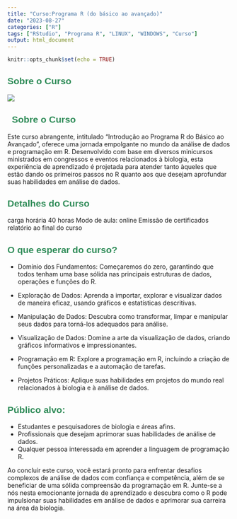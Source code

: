```yaml
---
title: "Curso:Programa R (do básico ao avançado)"
date: "2023-08-27"
categories: ["R"]
tags: ["RStudio", "Programa R", "LINUX", "WINDOWS", "Curso"]
output: html_document
---
```


```r
knitr::opts_chunk$set(echo = TRUE)
```

<h2 style="font-family: Arial, sans-serif; color: #2E8B57;">Sobre o Curso</h2>

![](/blog/Github_files/man-1205084_1280.jpg)


<div style="text-align: left;">
  <h2 style="font-family: Arial, sans-serif; color: #2E8B57; background: url(/blog/Github_files/man-1205084_1280.jpg) no-repeat left; padding-left: 10px;">Sobre o Curso</h2>
</div>


Este curso abrangente, intitulado "Introdução ao Programa R do Básico ao Avançado", oferece uma jornada empolgante no mundo da análise de dados e programação em R. Desenvolvido com base em diversos minicursos ministrados em congressos e eventos relacionados à biologia, esta experiência de aprendizado é projetada para atender tanto àqueles que estão dando os primeiros passos no R quanto aos que desejam aprofundar suas habilidades em análise de dados.

<h2 style="font-family: Arial, sans-serif; color: #2E8B57;">Detalhes do Curso</h2>

carga horária 40 horas
Modo de aula: online
Emissão de certificados
relatório ao final do curso


<h2 style="font-family: Arial, sans-serif; color: #2E8B57;">O que esperar do curso?</h2>

-   Domínio dos Fundamentos: Começaremos do zero, garantindo que todos tenham uma base sólida nas principais estruturas de dados, operações e funções do R.

-   Exploração de Dados: Aprenda a importar, explorar e visualizar dados de maneira eficaz, usando gráficos e estatísticas descritivas.

-   Manipulação de Dados: Descubra como transformar, limpar e manipular seus dados para torná-los adequados para análise.

-   Visualização de Dados: Domine a arte da visualização de dados, criando gráficos informativos e impressionantes.

-   Programação em R: Explore a programação em R, incluindo a criação de funções personalizadas e a automação de tarefas.

-   Projetos Práticos: Aplique suas habilidades em projetos do mundo real relacionados à biologia e à análise de dados.

<h2 style="font-family: Arial, sans-serif; color: #2E8B57;">Público alvo:</h2>

-   Estudantes e pesquisadores de biologia e áreas afins.
-   Profissionais que desejam aprimorar suas habilidades de análise de dados.
-   Qualquer pessoa interessada em aprender a linguagem de programação R.

Ao concluir este curso, você estará pronto para enfrentar desafios complexos de análise de dados com confiança e competência, além de se beneficiar de uma sólida compreensão da programação em R. Junte-se a nós nesta emocionante jornada de aprendizado e descubra como o R pode impulsionar suas habilidades em análise de dados e aprimorar sua carreira na área da biologia.
